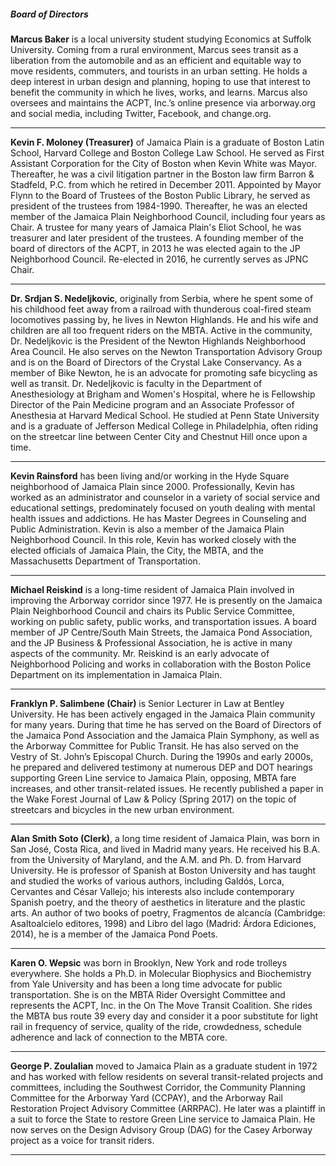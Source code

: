 ##### Board of Directors

**Marcus Baker** is a local university student studying Economics at Suffolk University. Coming from a rural environment, Marcus sees transit as a liberation from the automobile and as an efficient and equitable way to move residents, commuters, and tourists in an urban setting. He holds a deep interest in urban design and planning, hoping to use that interest to benefit the community in which he lives, works, and learns. Marcus also oversees and maintains the ACPT, Inc.’s online presence via arborway.org and social media, including Twitter, Facebook, and change.org.

---

**Kevin F. Moloney (Treasurer)** of Jamaica Plain is a graduate of Boston Latin School, Harvard College and Boston College Law School. He served as First Assistant Corporation for the City of Boston when Kevin White was Mayor. Thereafter, he was a civil litigation partner in the Boston law firm Barron & Stadfeld, P.C. from which he retired in December 2011. Appointed by Mayor Flynn to the Board of Trustees of the Boston Public Library, he served as president of the trustees from 1984-1990. Thereafter, he was an elected member of the Jamaica Plain Neighborhood Council, including four years as Chair. A trustee for many years of Jamaica Plain's Eliot School, he was treasurer and later president of the trustees. A founding member of the board of directors of the ACPT, in 2013 he was elected again to the JP Neighborhood Council. Re-elected in 2016, he currently serves as JPNC Chair.

---

**Dr. Srdjan S. Nedeljkovic**, originally from Serbia, where he spent some of his childhood feet away from a railroad with thunderous coal-fired steam locomotives passing by, he lives in Newton Highlands. He and his wife and children are all too frequent riders on the MBTA. Active in the community, Dr. Nedeljkovic is the President of the Newton Highlands Neighborhood Area Council. He also serves on the Newton Transportation Advisory Group and is on the Board of Directors of the Crystal Lake Conservancy. As a member of Bike Newton, he is an advocate for promoting safe bicycling as well as transit. Dr. Nedeljkovic is faculty in the Department of Anesthesiology at Brigham and Women's Hospital, where he is Fellowship Director of the Pain Medicine program and an Associate Professor of Anesthesia at Harvard Medical School. He studied at Penn State University and is a graduate of Jefferson Medical College in Philadelphia, often riding on the streetcar line between Center City and Chestnut Hill once upon a time.

---

**Kevin Rainsford** has been living and/or working in the Hyde Square neighborhood of Jamaica Plain since 2000.  Professionally, Kevin has worked as an administrator and counselor in a variety of social service and educational settings, predominately focused on youth dealing with mental health issues and addictions.  He has Master Degrees in Counseling and Public Administration. Kevin is also a member of the Jamaica Plain Neighborhood Council. In this role, Kevin has worked closely with the elected officials of Jamaica Plain, the City, the MBTA, and the Massachusetts Department of Transportation.

---

**Michael Reiskind** is a long-time resident of Jamaica Plain involved in improving the Arborway corridor since 1977. He is presently on the Jamaica Plain Neighborhood Council and chairs its Public Service Committee, working on public safety, public works, and transportation issues. A board member of JP Centre/South Main Streets, the Jamaica Pond Association, and the JP Business & Professional Association, he is active in many aspects of the community. Mr. Reiskind is an early advocate of Neighborhood Policing and works in collaboration with the Boston Police Department on its implementation in Jamaica Plain.

---

**Franklyn P. Salimbene (Chair)** is Senior Lecturer in Law at Bentley University. He has been actively engaged in the Jamaica Plain community for many years. During that time he has served on the Board of Directors of the Jamaica Pond Association and the Jamaica Plain Symphony, as well as the Arborway Committee for Public Transit. He has also served on the Vestry of St. John’s Episcopal Church. During the 1990s and early 2000s, he prepared and delivered testimony at numerous DEP and DOT hearings supporting Green Line service to Jamaica Plain, opposing, MBTA fare increases, and other transit-related issues. He recently published a paper in the Wake Forest Journal of Law & Policy (Spring 2017) on the topic of streetcars and bicycles in the new urban environment.

---

**Alan Smith Soto (Clerk)**, a long time resident of Jamaica Plain, was born in San José, Costa Rica, and lived in Madrid many years. He received his B.A. from the University of Maryland, and the A.M. and Ph. D. from Harvard University. He is professor of Spanish at Boston University and has taught and studied the works of various authors, including Galdós, Lorca, Cervantes and César Vallejo; his interests also include contemporary Spanish poetry, and the theory of aesthetics in literature and the plastic arts. An author of two books of poetry, Fragmentos de alcancía (Cambridge: Asaltoalcielo editores, 1998) and Libro del lago (Madrid: Árdora Ediciones, 2014), he is a member of the Jamaica Pond Poets.

---

**Karen O. Wepsic** was born in Brooklyn, New York and rode trolleys everywhere. She holds a Ph.D. in Molecular Biophysics and Biochemistry from Yale University and has been a long time advocate for public transportation. She is on the MBTA Rider Oversight Committee and represents the ACPT, Inc. in the On The Move Transit Coalition. She rides the MBTA bus route 39 every day and consider it a poor substitute for light rail in frequency of service, quality of the ride, crowdedness, schedule adherence and lack of connection to the MBTA core.

---

**George P. Zoulalian** moved to Jamaica Plain as a graduate student in 1972 and has worked with fellow residents on several transit-related projects and committees, including the Southwest Corridor, the Community Planning Committee for the Arborway Yard (CCPAY), and the Arborway Rail Restoration Project Advisory Committee (ARRPAC). He later was a plaintiff in a suit to force the State to restore Green Line service to Jamaica Plain. He now serves on the Design Advisory Group (DAG) for the Casey Arborway project as a voice for transit riders.

---
